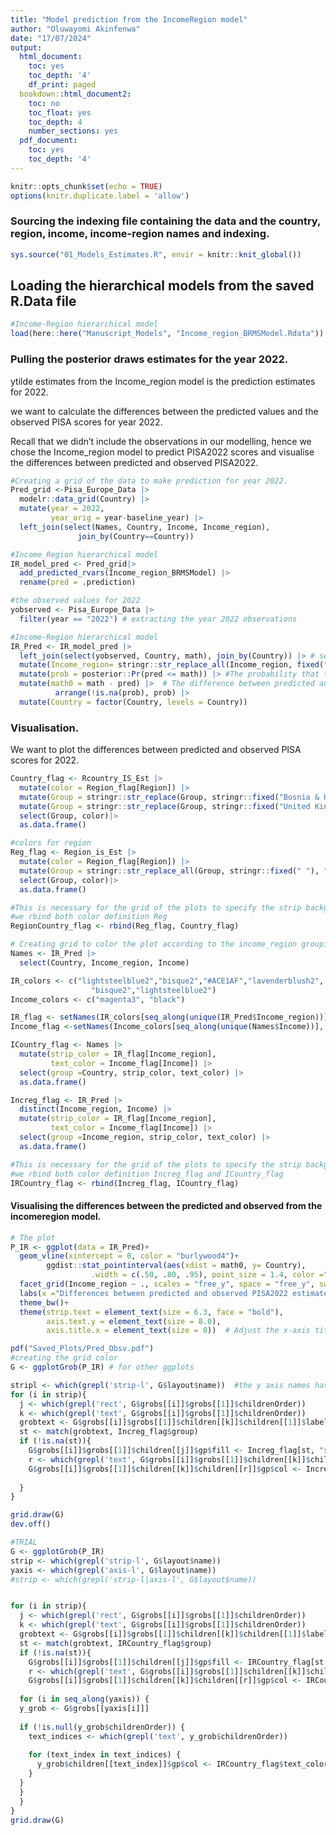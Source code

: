 ```yaml
---
title: "Model prediction from the IncomeRegion model"
author: "Oluwayomi Akinfenwa"
date: "17/07/2024"
output:
  html_document:
    toc: yes
    toc_depth: '4'
    df_print: paged
  bookdown::html_document2:
    toc: no
    toc_float: yes
    toc_depth: 4
    number_sections: yes
  pdf_document:
    toc: yes
    toc_depth: '4'
---
```


```r
knitr::opts_chunk$set(echo = TRUE)
options(knitr.duplicate.label = 'allow')
```

### Sourcing the indexing file containing the data and the country, region, income, income-region names and indexing.

```r
sys.source("01_Models_Estimates.R", envir = knitr::knit_global())
```

## Loading the hierarchical models from the saved R.Data file

```r
#Income-Region hierarchical model
load(here::here("Manuscript_Models", "Income_region_BRMSModel.Rdata"))
```

### Pulling the posterior draws estimates for the year 2022.

ytilde estimates from the Income_region model is the prediction estimates for 2022.

we want to calculate the differences between the predicted values and the observed PISA scores for year 2022.

Recall that we didn't include the observations in our modelling, hence we chose the Income_region model to predict PISA2022 scores and visualise the differences between predicted and observed PISA2022.

```r
#Creating a grid of the data to make prediction for year 2022.
Pred_grid <-Pisa_Europe_Data |>
  modelr::data_grid(Country) |> 
  mutate(year = 2022, 
         year_orig = year-baseline_year) |>
  left_join(select(Names, Country, Income, Income_region),
               join_by(Country==Country))

#Income_Region hierarchical model
IR_model_pred <- Pred_grid|>
  add_predicted_rvars(Income_region_BRMSModel) |>
  rename(pred = .prediction)

#the observed values for 2022
yobserved <- Pisa_Europe_Data |>
  filter(year == "2022") # extracting the year 2022 observations

#Income-Region hierarchical model
IR_Pred <- IR_model_pred |>
  left_join(select(yobserved, Country, math), join_by(Country)) |> # selecting country and math scores from the dataset yobserved 
  mutate(Income_region= stringr::str_replace_all(Income_region, fixed("_ "),"\n"))|>
  mutate(prob = posterior::Pr(pred <= math)) |> #The probability that the predicted score is less than observed score
  mutate(math0 = math - pred) |>  # The difference between predicted and observed
          arrange(!is.na(prob), prob) |>
  mutate(Country = factor(Country, levels = Country))
```

### Visualisation.

We want to plot the differences between predicted and observed PISA scores for 2022.

```r
Country_flag <- Rcountry_IS_Est |>
  mutate(color = Region_flag[Region]) |>
  mutate(Group = stringr::str_replace(Group, stringr::fixed("Bosnia & Herzegovina"), "Bosnia &\nHerzegovina")) |>
  mutate(Group = stringr::str_replace(Group, stringr::fixed("United Kingdom"), "United\nKingdom")) |>
  select(Group, color)|>
  as.data.frame()

#colors for region
Reg_flag <- Region_is_Est |>
  mutate(color = Region_flag[Region]) |>
  mutate(Group = stringr::str_replace_all(Group, stringr::fixed(" "), "\n")) |>
  select(Group, color)|>
  as.data.frame()

#This is necessary for the grid of the plots to specify the strip background colors for both countries and regions.
#we rbind both color definition Reg
RegionCountry_flag <- rbind(Reg_flag, Country_flag)

# Creating grid to color the plot according to the income_region grouping
Names <- IR_Pred |>
  select(Country, Income_region, Income)

IR_colors <- c("lightsteelblue2","bisque2","#ACE1AF","lavenderblush2",
                  "bisque2","lightsteelblue2")
Income_colors <- c("magenta3", "black")

IR_flag <- setNames(IR_colors[seq_along(unique(IR_Pred$Income_region))], unique(IR_Pred$Income_region))
Income_flag <-setNames(Income_colors[seq_along(unique(Names$Income))], unique(Names$Income))

ICountry_flag <- Names |>
  mutate(strip_color = IR_flag[Income_region],
         text_color = Income_flag[Income]) |>
  select(group =Country, strip_color, text_color) |>
  as.data.frame()

Increg_flag <- IR_Pred |>
  distinct(Income_region, Income) |>
  mutate(strip_color = IR_flag[Income_region],
         text_color = Income_flag[Income]) |>
  select(group =Income_region, strip_color, text_color) |>
  as.data.frame()

#This is necessary for the grid of the plots to specify the strip background colors for regions and the text colors for both regions and countries.
#we rbind both color definition Increg_flag and ICountry_flag
IRCountry_flag <- rbind(Increg_flag, ICountry_flag)
```

#### Visualising the differences between the predicted and observed from the incomeregion model.

```r
# The plot
P_IR <- ggplot(data = IR_Pred)+
  geom_vline(xintercept = 0, color = "burlywood4")+
        ggdist::stat_pointinterval(aes(xdist = math0, y= Country),
                  .width = c(.50, .80, .95), point_size = 1.4, color ="grey35")+
  facet_grid(Income_region ~ ., scales = "free_y", space = "free_y", switch = "y")+ 
  labs(x ="Differences between predicted and observed PISA2022 estimates", y = " ")+
  theme_bw()+
  theme(strip.text = element_text(size = 6.3, face = "bold"),
        axis.text.y = element_text(size = 8.0),
        axis.title.x = element_text(size = 8))  # Adjust the x-axis title size

pdf("Saved_Plots/Pred_Obsv.pdf")
#creating the grid color
G <- ggplotGrob(P_IR) # for other ggplots

stripl <- which(grepl('strip-l', G$layout$name))  #the y axis names has been switch to the left, hence the reason for the strip-l
for (i in strip){
  j <- which(grepl('rect', G$grobs[[i]]$grobs[[1]]$childrenOrder))
  k <- which(grepl('text', G$grobs[[i]]$grobs[[1]]$childrenOrder))
  grobtext <- G$grobs[[i]]$grobs[[1]]$children[[k]]$children[[1]]$label
  st <- match(grobtext, Increg_flag$group)
  if (!is.na(st)){
    G$grobs[[i]]$grobs[[1]]$children[[j]]$gp$fill <- Increg_flag[st, "strip_color"]
    r <- which(grepl('text', G$grobs[[i]]$grobs[[1]]$children[[k]]$childrenOrder))
    G$grobs[[i]]$grobs[[1]]$children[[k]]$children[[r]]$gp$col <- Increg_flag[st, "text_color"]
    
  }
}

grid.draw(G)
dev.off()
```

```r
#TRIAL
G <- ggplotGrob(P_IR)
strip <- which(grepl('strip-l', G$layout$name))
yaxis <- which(grepl('axis-l', G$layout$name)) 
#strip <- which(grepl('strip-l|axis-l', G$layout$name))


for (i in strip){
  j <- which(grepl('rect', G$grobs[[i]]$grobs[[1]]$childrenOrder))
  k <- which(grepl('text', G$grobs[[i]]$grobs[[1]]$childrenOrder))
  grobtext <- G$grobs[[i]]$grobs[[1]]$children[[k]]$children[[1]]$label
  st <- match(grobtext, IRCountry_flag$group)
  if (!is.na(st)){
    G$grobs[[i]]$grobs[[1]]$children[[j]]$gp$fill <- IRCountry_flag[st, "strip_color"]
    r <- which(grepl('text', G$grobs[[i]]$grobs[[1]]$children[[k]]$childrenOrder))
    G$grobs[[i]]$grobs[[1]]$children[[k]]$children[[r]]$gp$col <- IRCountry_flag[st, "text_color"]
   
  for (i in seq_along(yaxis)) {
  y_grob <- G$grobs[[yaxis[i]]]
   
  if (!is.null(y_grob$childrenOrder)) {
    text_indices <- which(grepl('text', y_grob$childrenOrder))
    
    for (text_index in text_indices) {
      y_grob$children[[text_index]]$gp$col <- IRCountry_flag$text_color
    }
  }
  }
  }
}
grid.draw(G)
```

